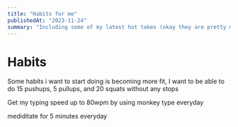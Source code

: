 ```yaml
---
title: "Habits for me"
publishedAt: "2023-11-24"
summary: "Including some of my latest hot takes (okay they are pretty mild)."
---
```


# Habits

Some habits i want to start doing is becoming more fit, I want to be able to do 15 pushups, 5 pullups, and 20 squats without any stops

Get my typing speed up to 80wpm by using monkey type everyday

mediditate for 5 minutes everyday
